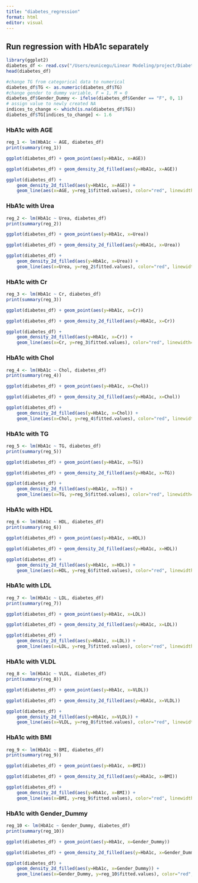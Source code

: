 ```yaml
---
title: "diabetes_regression"
format: html
editor: visual
---
```


## Run regression with HbA1c separately

```r
library(ggplot2)
diabetes_df <- read.csv("/Users/eunicegu/Linear Modeling/project/Diabetes Dataset/Dataset of Diabetes .csv")
head(diabetes_df)
```

```r
#change TG from categorical data to numerical
diabetes_df$TG <- as.numeric(diabetes_df$TG)
#change gender to dummy variable, F = 1, M = 0
diabetes_df$Gender_Dummy <- ifelse(diabetes_df$Gender == "F", 0, 1)
# assign value to newly created NA 
indices_to_change <- which(is.na(diabetes_df$TG))
diabetes_df$TG[indices_to_change] <- 1.6
```

### HbA1c with AGE
```r
reg_1 <- lm(HbA1c ~ AGE, diabetes_df)
print(summary(reg_1))
```

```r
ggplot(diabetes_df) + geom_point(aes(y=HbA1c, x=AGE))
```

```r
ggplot(diabetes_df) + geom_density_2d_filled(aes(y=HbA1c, x=AGE))
```

```r
ggplot(diabetes_df) +
    geom_density_2d_filled(aes(y=HbA1c, x=AGE)) +
    geom_line(aes(x=AGE, y=reg_1$fitted.values), color="red", linewidth=2)
```

### HbA1c with Urea
```r
reg_2 <- lm(HbA1c ~ Urea, diabetes_df)
print(summary(reg_2))
```

```r
ggplot(diabetes_df) + geom_point(aes(y=HbA1c, x=Urea))
```

```r
ggplot(diabetes_df) + geom_density_2d_filled(aes(y=HbA1c, x=Urea))
```

```r
ggplot(diabetes_df) +
    geom_density_2d_filled(aes(y=HbA1c, x=Urea)) +
    geom_line(aes(x=Urea, y=reg_2$fitted.values), color="red", linewidth=2)
```

### HbA1c with Cr
```r
reg_3 <- lm(HbA1c ~ Cr, diabetes_df)
print(summary(reg_3))
```

```r
ggplot(diabetes_df) + geom_point(aes(y=HbA1c, x=Cr))
```

```r
ggplot(diabetes_df) + geom_density_2d_filled(aes(y=HbA1c, x=Cr))
```

```r
ggplot(diabetes_df) +
    geom_density_2d_filled(aes(y=HbA1c, x=Cr)) +
    geom_line(aes(x=Cr, y=reg_3$fitted.values), color="red", linewidth=2)
```

### HbA1c with Chol
```r
reg_4 <- lm(HbA1c ~ Chol, diabetes_df)
print(summary(reg_4))
```

```r
ggplot(diabetes_df) + geom_point(aes(y=HbA1c, x=Chol))
```

```r
ggplot(diabetes_df) + geom_density_2d_filled(aes(y=HbA1c, x=Chol))
```

```r
ggplot(diabetes_df) +
    geom_density_2d_filled(aes(y=HbA1c, x=Chol)) +
    geom_line(aes(x=Chol, y=reg_4$fitted.values), color="red", linewidth=2)
```

### HbA1c with TG
```r
reg_5 <- lm(HbA1c ~ TG, diabetes_df)
print(summary(reg_5))
```

```r
ggplot(diabetes_df) + geom_point(aes(y=HbA1c, x=TG))
```

```r
ggplot(diabetes_df) + geom_density_2d_filled(aes(y=HbA1c, x=TG))
```

```r
ggplot(diabetes_df) +
    geom_density_2d_filled(aes(y=HbA1c, x=TG)) +
    geom_line(aes(x=TG, y=reg_5$fitted.values), color="red", linewidth=2)
```

### HbA1c with HDL
```r
reg_6 <- lm(HbA1c ~ HDL, diabetes_df)
print(summary(reg_6))
```

```r
ggplot(diabetes_df) + geom_point(aes(y=HbA1c, x=HDL))
```

```r
ggplot(diabetes_df) + geom_density_2d_filled(aes(y=HbA1c, x=HDL))
```

```r
ggplot(diabetes_df) +
    geom_density_2d_filled(aes(y=HbA1c, x=HDL)) +
    geom_line(aes(x=HDL, y=reg_6$fitted.values), color="red", linewidth=2)
```

### HbA1c with LDL
```r
reg_7 <- lm(HbA1c ~ LDL, diabetes_df)
print(summary(reg_7))
```

```r
ggplot(diabetes_df) + geom_point(aes(y=HbA1c, x=LDL))
```

```r
ggplot(diabetes_df) + geom_density_2d_filled(aes(y=HbA1c, x=LDL))
```

```r
ggplot(diabetes_df) +
    geom_density_2d_filled(aes(y=HbA1c, x=LDL)) +
    geom_line(aes(x=LDL, y=reg_7$fitted.values), color="red", linewidth=2)
```

### HbA1c with VLDL
```r
reg_8 <- lm(HbA1c ~ VLDL, diabetes_df)
print(summary(reg_8))
```

```r
ggplot(diabetes_df) + geom_point(aes(y=HbA1c, x=VLDL))
```

```r
ggplot(diabetes_df) + geom_density_2d_filled(aes(y=HbA1c, x=VLDL))
```

```r
ggplot(diabetes_df) +
    geom_density_2d_filled(aes(y=HbA1c, x=VLDL)) +
    geom_line(aes(x=VLDL, y=reg_8$fitted.values), color="red", linewidth=2)
```

### HbA1c with BMI
```r
reg_9 <- lm(HbA1c ~ BMI, diabetes_df)
print(summary(reg_9))
```

```r
ggplot(diabetes_df) + geom_point(aes(y=HbA1c, x=BMI))
```

```r
ggplot(diabetes_df) + geom_density_2d_filled(aes(y=HbA1c, x=BMI))
```

```r
ggplot(diabetes_df) +
    geom_density_2d_filled(aes(y=HbA1c, x=BMI)) +
    geom_line(aes(x=BMI, y=reg_9$fitted.values), color="red", linewidth=2)
```

### HbA1c with Gender_Dummy
```r
reg_10 <- lm(HbA1c ~ Gender_Dummy, diabetes_df)
print(summary(reg_10))
```

```r
ggplot(diabetes_df) + geom_point(aes(y=HbA1c, x=Gender_Dummy))
```

```r
ggplot(diabetes_df) + geom_density_2d_filled(aes(y=HbA1c, x=Gender_Dummy))
```

```r
ggplot(diabetes_df) +
    geom_density_2d_filled(aes(y=HbA1c, x=Gender_Dummy)) +
    geom_line(aes(x=Gender_Dummy, y=reg_10$fitted.values), color="red", linewidth=2)
```
